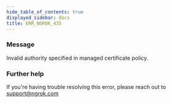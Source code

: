 ```yaml
---
hide_table_of_contents: true
displayed_sidebar: docs
title: ERR_NGROK_435
---
```




### Message

Invalid authority specified in managed certificate policy.

<ErrorDetails error="err_ngrok_435" />

### Further help

If you're having trouble resolving this error, please reach out to [support@ngrok.com](mailto:support@ngrok.com?subject=Help%20with%20ERR_NGROK_435)
